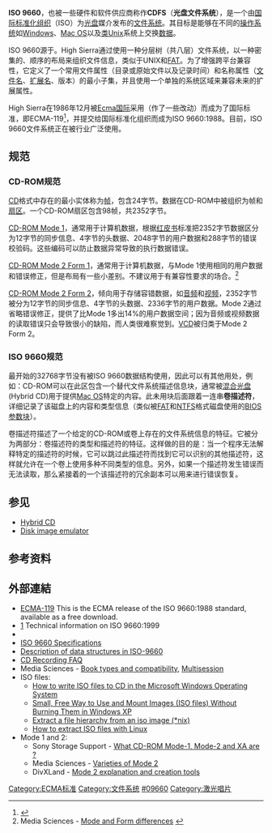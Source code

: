 {{Expand language|1=en|time=2020-07-28T08:29:57+00:00}}
{{noteTA
|G1=IT
}}
{{Optical disc authoring}}
'''ISO 9660'''，也被一些硬件和软件供应商称作'''CDFS'''（'''光盘文件系统'''），是一个由[[国际标准化组织|国际标准化组织]]（ISO）为[[光盘|光盘]]媒介发布的[[文件系统|文件系统]]。其目标是能够在不同的[[操作系统|操作系统]]如[[Microsoft_Windows|Windows]]、[[Mac_OS|Mac OS]]以及[[类Unix|类Unix]]系统上交换[[数据|数据]]。

ISO 9660源于{{tsl|en|High_Sierra_Format||High Sierra文件系统}}。High Sierra通过使用一种分层树（共八层）文件系统，以一种密集的、顺序的布局来组织文件信息，类似于UNIX和[[FAT|FAT]]。为了增强跨平台兼容性，它定义了一个常用文件属性（目录或原始文件以及记录时间）和名称属性（[[文件名|文件名]]、[[扩展名|扩展名]]、版本）的最小子集，并且使用一个单独的系统区域来兼容未来的扩展属性。

High Sierra在1986年12月被[[Ecma国际|Ecma国际]]采用（作了一些改动）而成为了国际标准，即ECMA-119<ref>{{cite web
 |url          = http://www.ecma-international.org/publications/standards/Ecma-119.htm;
 |title        = Volume and File Structure of CDROM for Information Interchange
 |publisher    = Ecma International
 |date         = December 1987
 |access-date  = 2009-09-08
 |archive-url  = https://web.archive.org/web/20080109234051/http://www.ecma-international.org/publications/standards/Ecma-119.htm
 |archive-date = 2008-01-09
 |dead-url     = yes
}}</ref>，并提交给国际标准化组织而成为ISO 9660:1988。目前，ISO 9660文件系统正在被行业广泛使用。

== 规范 ==
=== CD-ROM规范 ===
[[CD|CD]]格式中存在的最小实体称为[[帧|帧]]，包含24字节。数据在CD-ROM中被组织为帧和[[扇区|扇区]]。一个CD-ROM扇区包含98帧，共2352字节。

[[黄皮书_(CD标准)|CD-ROM Mode 1]]，通常用于计算机数据，根据[[CDDA|红皮书]]标准把2352字节数据区分为12字节的同步信息、4字节的头数据、2048字节的用户数据和288字节的错误校验码。这些编码可以防止数据异常导致的执行数据错误。

[[黄皮书_(CD标准)|CD-ROM Mode 2 Form 1]]，通常用于计算机数据，与Mode 1使用相同的用户数据和错误修正，但是布局有一些小差别。不建议用于有兼容性要求的场合。<ref name=msci>Media Sciences - [http://www.mscience.com/faq62.html Mode and Form differences] {{Wayback|url=http://www.mscience.com/faq62.html |date=20091017031622 }}</ref>

[[白皮书_(CD标准)|CD-ROM Mode 2 Form 2]]，倾向用于存储容错数据，如[[音频|音频]]和[[视频|视频]]，2352字节被分为12字节的同步信息、4字节的头数据、2336字节的用户数据。Mode 2通过省略错误修正，提供了比Mode 1多出14%的用户数据空间；因为音频或视频数据的读取错误只会导致很小的缺陷，而人类很难察觉到。[[VCD|VCD]]被归类于Mode 2 Form 2。

=== ISO 9660规范 ===
最开始的32768字节没有被ISO 9660数据结构使用，因此可以有其他用处，例如：CD-ROM可以在此区包含一个替代文件系统描述信息块，通常被[[混合光盘|混合光盘]](Hybrid CD)用于提供[[Mac_OS|Mac OS]]特定的内容。此未用块后面跟着一连串'''卷描述符'''，详细记录了该磁盘上的内容和类型信息（类似被[[FAT|FAT]]和[[NTFS|NTFS]]格式磁盘使用的[[BIOS参数块|BIOS参数块]]）。

卷描述符描述了一个给定的CD-ROM或卷上存在的文件系统信息的特征。它被分为两部分：卷描述符的类型和描述符的特征。这样做的目的是：当一个程序无法解释特定的描述符的时候，它可以跳过此描述符而找到它可以识别的其他描述符，这样就允许在一个卷上使用多种不同类型的信息。另外，如果一个描述符发生错误而无法读取，那么紧接着的一个该描述符的冗余副本可以用来进行错误恢复。

==参见==
* [[Hybrid_CD|Hybrid CD]]
* [[Disk_image_emulator|Disk image emulator]]

==参考资料==
<references/>

== 外部連結 ==
* [http://www.ecma-international.org/publications/standards/Ecma-119.htm ECMA-119]{{Wayback|url=http://www.ecma-international.org/publications/standards/Ecma-119.htm |date=20161118181230 }} This is the ECMA release of the ISO 9660:1988 standard, available as a free download.
* [https://web.archive.org/web/20090611081907/http://www.y-adagio.com/public/standards/iso_cdromr/tocont.htm] Technical information on ISO 9660:1999
* {{Freshmeat|iat|ISO 9660 Analyzer Tool (iat)}}
* [http://users.pandora.be/it3.consultants.bvba/handouts/ISO9960.html ISO 9660 Specifications]{{Wayback|url=http://users.pandora.be/it3.consultants.bvba/handouts/ISO9960.html |date=20080608091728 }}
* [https://web.archive.org/web/20110717142714/http://alumnus.caltech.edu/~pje/iso9660.html Description of data structures in ISO-9660]
* [http://www.cdrfaq.org/ CD Recording FAQ]{{Wayback|url=http://www.cdrfaq.org/ |date=20070920211018 }}
* Media Sciences - [https://web.archive.org/web/20090513014312/http://www.mscience.com/faq60.html Book types and compatibility], [https://web.archive.org/web/20091013044340/http://www.mscience.com/faq67.html Multisession]
* ISO files:
** [http://www.petri.co.il/how_to_write_iso_files_to_cd.htm How to write ISO files to CD in the Microsoft Windows Operating System]{{Wayback|url=http://www.petri.co.il/how_to_write_iso_files_to_cd.htm |date=20100124092504 }}
** [http://www.tech-recipes.com/windows_tips620.html Small, Free Way to Use and Mount Images (ISO files) Without Burning Them in Windows XP]{{Wayback|url=http://www.tech-recipes.com/windows_tips620.html |date=20080807161402 }}
** [http://sourceforge.net/projects/uniso/ Extract a file hierarchy from an iso image (*nix)]{{Wayback|url=http://sourceforge.net/projects/uniso/ |date=20091010160910 }}
** [http://linux-is-sexy.blogspot.com/2006/01/iso-files-with-linux.html How to extract ISO files with Linux]{{Wayback|url=http://linux-is-sexy.blogspot.com/2006/01/iso-files-with-linux.html |date=20090713000753 }}
* Mode 1 and 2:
** Sony Storage Support - [https://web.archive.org/web/20130126194457/http://sony.storagesupport.com/node/6405 What CD-ROM Mode-1, Mode-2 and XA are ?]
** Media Sciences - [https://web.archive.org/web/20090908024517/http://www.mscience.com/faq502.html Varieties of Mode 2]
** DivXLand - [http://www.divxland.org/mode2cd.php Mode 2 explanation and creation tools]{{Wayback|url=http://www.divxland.org/mode2cd.php |date=20100210105738 }}

{{Ecma International Standards}}
{{ISO}}
{{Filesystem}}

[[Category:ECMA标准|Category:ECMA标准]]
[[Category:文件系统|Category:文件系统]]
[[Category:ISO標準|#09660]]
[[Category:激光唱片|Category:激光唱片]]
